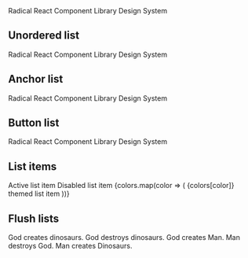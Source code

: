 

<Meta title='Components/List' component={List} />

<DocsTitle title="List Groups" experimental/>

<List>
  <List.Item>Radical React</List.Item>
  <List.Item>Component Library</List.Item>
  <List.Item>Design System</List.Item>
</List>

## Unordered list

<List>
  <List.Item>Radical React</List.Item>
  <List.Item>Component Library</List.Item>
  <List.Item>Design System</List.Item>
</List>

## Anchor list

<List>
  <List.Item href='#'>Radical React</List.Item>
  <List.Item href='#'>Component Library</List.Item>
  <List.Item href='#'>Design System</List.Item>
</List>

## Button list

<List>
  <List.Item onClick={action('item-click')}>Radical React</List.Item>
  <List.Item onClick={action('item-click')}>Component Library</List.Item>
  <List.Item onClick={action('item-click')}>Design System</List.Item>
</List>

## List items

<List>
  <List.Item active>Active list item</List.Item>
  <List.Item disabled>Disabled list item</List.Item>
  {colors.map(color => (
    <List.Item color={color} key={color}>
      {colors[color]} themed list item
    </List.Item>
  ))}
</List>

## Flush lists

<List flush>
  <List.Item>God creates dinosaurs.</List.Item>
  <List.Item>God destroys dinosaurs.</List.Item>
  <List.Item>God creates Man.</List.Item>
  <List.Item>Man destroys God.</List.Item>
  <List.Item>Man creates Dinosaurs.</List.Item>
</List>
